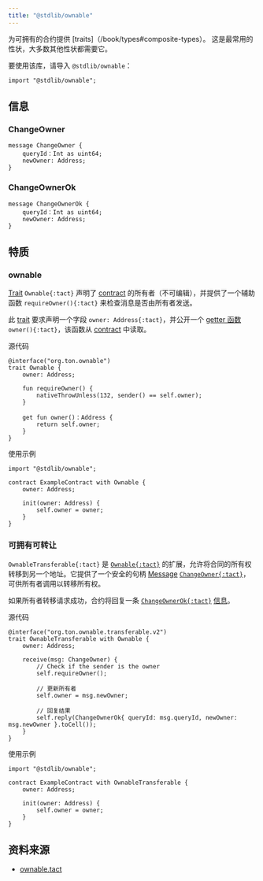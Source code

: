 ```yaml
---
title: "@stdlib/ownable"
---
```


为可拥有的合约提供 [traits]（/book/types#composite-types）。 这是最常用的性状，大多数其他性状都需要它。

要使用该库，请导入 `@stdlib/ownable`：

```tact
import "@stdlib/ownable";
```

## 信息

### ChangeOwner

```tact
message ChangeOwner {
    queryId：Int as uint64;
    newOwner: Address;
}
```

### ChangeOwnerOk

```tact
message ChangeOwnerOk {
    queryId：Int as uint64;
    newOwner: Address;
}
```

## 特质

### ownable

[Trait](/book/types#composite-types) `Ownable{:tact}` 声明了 [contract](/book/contracts) 的所有者（不可编辑），并提供了一个辅助函数 `requireOwner(){:tact}` 来检查消息是否由所有者发送。

此 [trait](/book/types#composite-types) 要求声明一个字段 `owner: Address{:tact}`，并公开一个 [getter 函数](/book/functions#getter-functions) `owner(){:tact}`，该函数从 [contract](/book/contracts) 中读取。

源代码

```tact
@interface("org.ton.ownable")
trait Ownable {
    owner: Address;

    fun requireOwner() {
        nativeThrowUnless(132, sender() == self.owner);
    }

    get fun owner()：Address {
        return self.owner;
    }
}
```

使用示例

```tact /Ownable/
import "@stdlib/ownable";

contract ExampleContract with Ownable {
    owner: Address;

    init(owner: Address) {
        self.owner = owner;
    }
}
```

### 可拥有可转让

`OwnableTransferable{:tact}` 是 [`Ownable{:tact}`](#ownable) 的扩展，允许将合同的所有权转移到另一个地址。它提供了一个安全的句柄 [Message](/book/structs-and-messages#messages) [`ChangeOwner{:tact}`](#changeowner)，可供所有者调用以转移所有权。

如果所有者转移请求成功，合约将回复一条 [`ChangeOwnerOk{:tact}`](#changeownerok) [信息](/book/structs-and-messages#messages)。

源代码

```tact
@interface("org.ton.ownable.transferable.v2")
trait OwnableTransferable with Ownable {
    owner: Address;

    receive(msg: ChangeOwner) {
        // Check if the sender is the owner
        self.requireOwner();

        // 更新所有者
        self.owner = msg.newOwner;

        // 回复结果
        self.reply(ChangeOwnerOk{ queryId: msg.queryId, newOwner: msg.newOwner }.toCell());
    }
}
```

使用示例

```tact /OwnableTransferable/
import "@stdlib/ownable";

contract ExampleContract with OwnableTransferable {
    owner: Address;

    init(owner: Address) {
        self.owner = owner;
    }
}
```

## 资料来源

- [ownable.tact](https://github.com/tact-lang/tact/blob/61541b7783098e1af669faccd7d2334c10981c72/stdlib/libs/ownable.tact)

